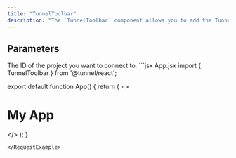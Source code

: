 ```yaml
---
title: "TunnelToolbar"
description: "The `TunnelToolbar` component allows you to add the Tunnel Toolbar to your hosted app."
---
```


## Parameters

<ParamField path="projectId" required>
  The ID of the project you want to connect to.
</ParamField>

<RequestExample>
  ```jsx App.jsx 
  import { TunnelToolbar } from '@tunnel/react';

export default function App() {
  return (
    <>
      <h1>My App</h1>
      <TunnelToolbar projectId="YOUR_PROJECT_ID" />
    </>
  );
}

```
</RequestExample>
```

